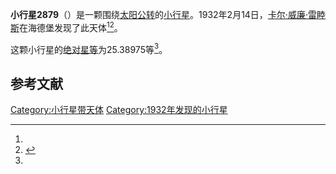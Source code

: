 {{Infobox planet
| bgcolour = #FFFFC0
| name = 2879 Shimizu
| symbol = 
| image = 
| caption = 
| discovery = yes
| discovery_ref = 
| discoverer = [[卡尔·威廉·雷睦斯|卡尔·威廉·雷睦斯]]
| discovery_site = [[海德堡|海德堡]] 
| discovered = 1932年2月14日
| designations = yes
| mp_name = 
| named_after = 
| alt_names = 1932 CB1/ 1928 JA / 1975 RG1 / 1978 EV6 / 1980 TN1
| mp_category = [[主带小行星|主带小行星]]
| orbit_ref = <ref name="a">[http://ssd.jpl.nasa.gov/sbdb.cgi?sstr=2879 2879 Shimizu] {{Wayback|url=http://ssd.jpl.nasa.gov/sbdb.cgi?sstr=2879 |date=20201126110344 }}，小行星數據庫瀏覽器（JPL Small-Body Database Browser）－[[美国国家航空航天局|美国国家航空航天局]]喷气推进实验室</ref>
| epoch = 2456400.5 (2013年4月18日更新)
| aphelion = {{convert|3.1636843|AU|km|3|abbr=on|lk=out}}
| perihelion = {{convert|2.3714523|AU|km|3|abbr=on}}
| semimajor = {{convert|2.7675683|AU|km|3|abbr=on}}
| eccentricity = 0.1431278
| period = 1681.689998 [[日|日]]<br />4.6[[儒略年|儒略年]]
| avg_speed = 
| inclination = 10.71269
| asc_node = 149.30273
| mean_anomaly = 
| arg_peri = 25.38975
| satellites = 
| physical_characteristics = yes
| dimensions = 
| mass = 
| density = 
| surface_grav = 
| escape_velocity = 
| sidereal_day = 
| axial_tilt = 
| pole_ecliptic_lat = 
| pole_ecliptic_lon = 
| albedo = 
| temperatures= 
| temp_name1 = 
| mean_temp_1 = 
| max_temp_1 = 
| temp_name2 = 
| max_temp_2 = 
| spectral_type = 
| abs_magnitude = 25.38975
}}

'''小行星2879'''（{{lang-en|2879 Shimizu}}）是一颗围绕[[太阳|太阳]][[公转|公转]]的[[小行星|小行星]]。1932年2月14日，[[卡尔·威廉·雷睦斯|卡尔·威廉·雷睦斯]]在海德堡发现了此天体<ref name="a" /><ref>{{cite news|title=小行星列表|url=http://cfa-www.harvard.edu/iau/lists/NumberedMPs.txt|accessdate=2013-07-08|newspaper=哈佛大学|archive-date=2008-05-17|archive-url=https://web.archive.org/web/20080517010638/http://cfa-www.harvard.edu/iau/lists/NumberedMPs.txt|dead-url=no}}</ref>。

这颗小行星的[[绝对星等|绝对星等]]为25.38975等<ref name="a" />。

==参考文献==
{{reflist}}
{{Minor Planet Number|[[小行星2878|小行星2878]]|[[小行星2880|小行星2880]]}}

{{小天体}}

[[Category:小行星带天体|Category:小行星带天体]]
[[Category:1932年发现的小行星|Category:1932年发现的小行星]]

{{asteroid-stub}}